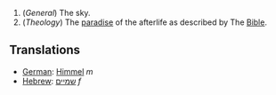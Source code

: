 #(''General'') The sky.
#(''Theology'') The [[paradise]] of the afterlife as described by The [[Bible]].

==Translations==
*[[German]]: [[Himmel]] ''m''
*[[Hebrew]]: [[שמיים]] ''f''
